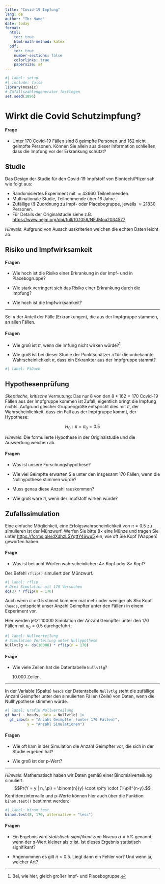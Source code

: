```yaml
---
title: "Covid-19 Impfung"
lang: de
author: "Ihr Name"
date: today
format: 
  html:
    toc: true
    html-math-method: katex
  pdf:
    toc: true
    number-sections: false
    colorlinks: true
    papersize: a4
---
```


```r
#| label: setup
#| include: false
library(mosaic)
# Zufallszahlengenerator festlegen
set.seed(1896)
```

# Wirkt die Covid Schutzimpfung?

#### Frage

- Unter 170 Covid-19 Fällen sind 8 geimpfte Personen und 162 nicht geimpfte Personen. Können Sie allein aus dieser Information schließen, dass die Impfung vor der Erkrankung schützt?

## Studie

Das Design der Studie für den Covid-19 Impfstoff von Biontech/Pfizer sah wie folgt aus:

- Randomisiertes Experiment mit $\approx 43660$ Teilnehmenden.
- Multinationale Studie, Teilnehmende über 16 Jahre.
- Zufällige (!) Zuordnung zu Impf- oder Placebogruppe, jeweils $\approx 21830$ Personen.
- Für Details der Originalstudie siehe z.B. <https://www.nejm.org/doi/full/10.1056/NEJMoa2034577>

*Hinweis*: Aufgrund von Ausschlusskriterien weichen die echten Daten leicht ab.

## Risiko und Impfwirksamkeit

#### Fragen

- Wie hoch ist die Risiko einer Erkrankung in der Impf- und in Placebogruppe?

- Wie stark verringert sich das Risiko einer Erkrankung durch die Impfung?

- Wie hoch ist die Impfwirksamkeit?

------------------------------------------------------------------------

Sei $\pi$ der Anteil der Fälle (Erkrankungen), die aus der Impfgruppe stammen, an allen Fällen.


#### Fragen

- Wie groß ist $\pi$, wenn die Imfung nicht wirken würde?^[Bei, wie hier, gleich großer Impf- und Placebogruppe.]

- Wie groß ist bei dieser Studie der Punktschätzer $\hat{\pi}$ für die unbekannte Wahrscheinlichkeit $\pi$, dass ein Erkrankter aus der Impfgruppe stammt?

```r
#| label: PiDach

```

## Hypothesenprüfung

*Skeptische, kritische* Vermutung: 
Das nur $8$ von den $8+162=170$ Covid-19 Fällen aus der Impfgruppe kommen ist Zufall, eigentlich bringt die Impfung nichts.
Aufgrund gleicher Gruppengröße entspricht dies mit $\pi$, der Wahrscheinlichkeit, dass ein Fall aus der Impfgruppe kommt, der Hypothese:

$$H_0: \pi = \pi_0 = 0.5$$

*Hinweis*: Die formulierte Hypothese in der Originalstudie und die Auswertung weichen ab.

#### Fragen

- Was ist unsere Forschungshypothese?

- Wie viel Geimpfte erwarten Sie unter den insgesamt $170$ Fällen, wenn die Nullhypothese stimmen würde?

- Muss genau diese Anzahl rauskommen?

- Wie groß wäre $\pi$, wenn der Impfstoff wirken würde?


## Zufallssimulation

Eine einfache Möglichkeit, eine Erfolgswahrscheinlichkeit von $\pi=0.5$ zu simulieren ist der Münzwurf. Werfen Sie bitte $8\times$ eine Münze und tragen Sie unter [https://forms.gle/dXdhzL5YqttY46wu5](https://forms.gle/dXdhzL5YqttY46wu5) ein, wie oft Sie Kopf (Wappen) geworfen haben.

#### Frage

- Was ist bei acht Würfen wahrscheinlicher: $4\times$ Kopf oder $8\times$ Kopf?

Der Befehl `rflip()` simuliert den Münzwurf. 

```r
#| label: rflip
# Drei Simulation mit 170 Versuchen
do(3) * rflip(n = 170)
```

Auch wenn $\pi=0.5$ stimmt kommen mal mehr oder weniger als 85x Kopf (`heads`, entspricht unser Anzahl Geimpfter unter den Fällen) in einem Experiment vor.

Hier werden jetzt $10000$ Simulation der Anzahl Geimpfter unter den $170$ Fällen mit $\pi_0 =0.5$ durchgeführt:

```r
#| label: Nullverteilung
# Simulation Verteilung unter Nullypothese
Nullvtlg <- do(10000) * rflip(n = 170)
```

#### Frage

- Wie viele Zeilen hat die Datentabelle `Nullvtlg`?

  10.000 Zeilen.

------------------------------------------------------------------------

In der Variable (Spalte) `heads` der Datentabelle `Nullvtlg` steht die zufällige Anzahl Geimpfter unter den simulierten Fällen (Zeile) von Daten, wenn die Nullhypothese stimmen würde.

```r
#| label: Grafik Nullverteilung
gf_bar( ~ heads, data = Nullvtlg) |>
  gf_labs(x = "Anzahl Geimpfter (unter 170 Fällen)",
          y = "Anzahl Simulationen")
```

#### Fragen

- Wie oft kam in der Simulation die Anzahl Geimpfter vor, die sich in der Studie ergeben hat?

- Wie groß ist der p-Wert?

------------------------------------------------------------------------

*Hinweis*: Mathematisch haben wir Daten gemäß einer Binomialverteilung simuliert: 
$$Pr(Y = y | n, \pi) = \binom{n}{y} \cdot \pi^y \cdot (1-\pi)^{n-y}.$$ 
Konfidenzintervalle und p-Werte können hier auch über die Funktion `binom.test()` bestimmt werden:

```r
#| label: binom.test
binom.test(8, 170, alternative = "less")
```


#### Fragen

- Ein Ergebnis wird *statistisch signifikant zum Niveau $\alpha=5\%$* genannt, wenn der p-Wert kleiner als $\alpha$ ist. 
Ist dieses Ergebnis statistisch signifikant?

- Angenommen es gilt $\pi<0.5$. Liegt dann ein Fehler vor? Und wenn ja, welcher Art?


